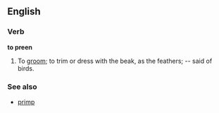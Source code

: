==English==
===Verb===
'''to preen'''

#To [[groom]]; to trim or dress with the beak, as the feathers; -- said of birds.

===See also===
*[[primp]]